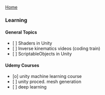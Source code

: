 [[./index|Home]]

=== Learning ===

==== General Topics ====
* [ ] Shaders in Unity
* [ ] Inverse kinematics videos (coding train)
* [ ] ScriptableObjects in Unity

==== Udemy Courses ====
* [o] unity machine learning course
* [ ] unity proced. mesh generation
* [ ] deep learning


